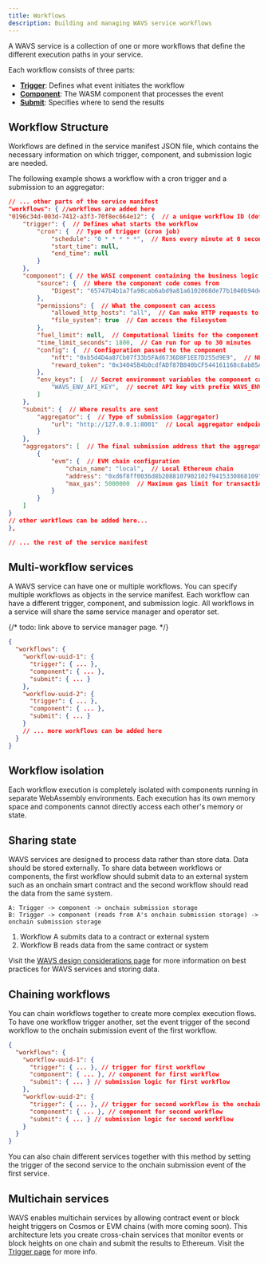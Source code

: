 ```yaml
---
title: Workflows
description: Building and managing WAVS service workflows
---
```

<!--docsignore
docsignore-->

A WAVS service is a collection of one or more workflows that define the different execution paths in your service.

Each workflow consists of three parts:

- [**Trigger**](./triggers): Defines what event initiates the workflow
- [**Component**](./component): The WASM component that processes the event
- [**Submit**](./submission): Specifies where to send the results

## Workflow Structure

Workflows are defined in the service manifest JSON file, which contains the necessary information on which trigger, component, and submission logic are needed.

The following example shows a workflow with a cron trigger and a submission to an aggregator:

```json service.json
// ... other parts of the service manifest
"workflows": { //workflows are added here
"0196c34d-003d-7412-a3f3-70f8ec664e12": {  // a unique workflow ID (default is a generated UUID v7)
    "trigger": {  // Defines what starts the workflow
        "cron": {  // Type of trigger (cron job)
            "schedule": "0 * * * * *",  // Runs every minute at 0 seconds
            "start_time": null,
            "end_time": null
        }
    },
    "component": { // the WASI component containing the business logic of the workflow
        "source": {  // Where the component code comes from
            "Digest": "65747b4b1a7fa98cab6abd9a81a6102068de77b1040b94de904112272b226f51"  // SHA-256 hash of the component's bytecode
        },
        "permissions": {  // What the component can access
            "allowed_http_hosts": "all",  // Can make HTTP requests to any host
            "file_system": true  // Can access the filesystem
        },
        "fuel_limit": null,  // Computational limits for the component
        "time_limit_seconds": 1800,  // Can run for up to 30 minutes
        "config": {  // Configuration passed to the component
            "nft": "0xb5d4D4a87Cb07f33b5FAd6736D8F1EE7D255d9E9",  // NFT contract address
            "reward_token": "0x34045B4b0cdfADf87B840bCF544161168c8ab85A"  // Reward token address
        },
        "env_keys": [  // Secret environment variables the component can access from .env
            "WAVS_ENV_API_KEY",  // secret API key with prefix WAVS_ENV_
        ]
    },
    "submit": {  // Where results are sent
        "aggregator": {  // Type of submission (aggregator)
            "url": "http://127.0.0.1:8001"  // Local aggregator endpoint
        }
    },
    "aggregators": [  // The final submission address that the aggregator will submit to
        {
            "evm": {  // EVM chain configuration
                "chain_name": "local",  // Local Ethereum chain
                "address": "0xd6f8ff0036d8b2088107902102f9415330868109",  // Contract address
                "max_gas": 5000000  // Maximum gas limit for transactions
            }
        }
    ]
}
// other workflows can be added here...
},

// ... the rest of the service manifest
```

## Multi-workflow services

A WAVS service can have one or multiple workflows. You can specify multiple workflows as objects in the service manifest. Each workflow can have a different trigger, component, and submission logic. All workflows in a service will share the same service manager and operator set.

{/* todo: link above to service manager page. */}

```json
{
  "workflows": {
    "workflow-uuid-1": {
      "trigger": { ... },
      "component": { ... },
      "submit": { ... }
    },
    "workflow-uuid-2": {
      "trigger": { ... },
      "component": { ... },
      "submit": { ... }
    }
    // ... more workflows can be added here
  }
}
```

## Workflow isolation

Each workflow execution is completely isolated with components running in separate WebAssembly environments. Each execution has its own memory space and components cannot directly access each other's memory or state.

## Sharing state

WAVS services are designed to process data rather than store data. Data should be stored externally. To share data between workflows or components, the first workflow should submit data to an external system such as an onchain smart contract and the second workflow should read the data from the same system.

```
A: Trigger -> component -> onchain submission storage
B: Trigger -> component (reads from A's onchain submission storage) -> onchain submission storage
```

1. Workflow A submits data to a contract or external system
2. Workflow B reads data from the same contract or system

Visit the [WAVS design considerations page](../design) for more information on best practices for WAVS services and storing data.

## Chaining workflows

You can chain workflows together to create more complex execution flows. To have one workflow trigger another, set the event trigger of the second workflow to the onchain submission event of the first workflow.

```json
{
  "workflows": {
    "workflow-uuid-1": {
      "trigger": { ... }, // trigger for first workflow
      "component": { ... }, // component for first workflow
      "submit": { ... } // submission logic for first workflow
    },
    "workflow-uuid-2": {
      "trigger": { ... }, // trigger for second workflow is the onchain submission event of the first workflow
      "component": { ... }, // component for second workflow
      "submit": { ... } // submission logic for second workflow
    }
  }
}
```
You can also chain different services together with this method by setting the trigger of the second service to the onchain submission event of the first service.

## Multichain services

WAVS enables multichain services by allowing contract event or block height triggers on Cosmos or EVM chains (with more coming soon). This architecture lets you create cross-chain services that monitor events or block heights on one chain and submit the results to Ethereum. Visit the [Trigger page](./triggers) for more info.
